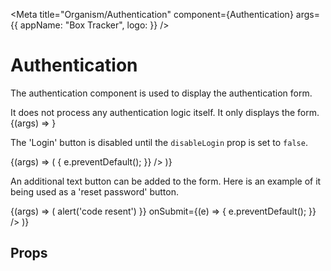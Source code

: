 
<Meta
  title="Organism/Authentication"
  component={Authentication}
  args={{
    appName: "Box Tracker",
    logo: <Logo fill="#000" />
  }}
/>

# Authentication

The authentication component is used to display the authentication form.

<Tip type="danger">
  It does not process any authentication logic itself. It only displays the
  form.
</Tip>

<Canvas withSource="open">
  <Story name="Default">{(args) => <Authentication {...args} />}</Story>
</Canvas>

The 'Login' button is disabled until the `disableLogin` prop is set to `false`.

<Canvas withSource="open">
  <Story name="Login button enabled">
    {(args) => (
      <Authentication
        {...args}
        disableLogin={false}
        onSubmit={(e) => {
          e.preventDefault();
        }}
      />
    )}
  </Story>
</Canvas>

An additional text button can be added to the form. Here is an example of it being used as a 'reset password' button.

<Canvas withSource="open">
  <Story name="Extra text button enabled">
    {(args) => (
      <Authentication
        {...args}
        disableLogin={false}
        textButton={{
          label: 'Reset password',
          onClick: () => alert('code resent')
        }}
        onSubmit={(e) => {
          e.preventDefault();
        }}
      />
    )}
  </Story>
</Canvas>

## Props

<ArgsTable of={Authentication} />

